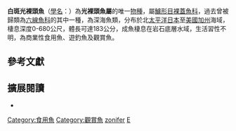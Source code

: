 {{Speciesbox
| status = NE
| status_system = IUCN3.1
| parent authority = [[Lockington|Lockington]], 1880
| taxon = Erilepis zonifer
| authority = [[Lockington|Lockington]], 1880
| synonyms = *''Myriolepis zonifer, Lockington, 1880''
*''Erilepsis zonifera, Lockington, 1880''
}}
'''白斑光裸頭魚'''（[[學名|學名]]：{{lang|la|''Erilepis zonifer''}}）為'''光裸頭魚屬'''的唯一[[物種|物種]]，屬[[鱸形目|鱸形目]][[裸蓋魚科|裸蓋魚科]]，過去曾被歸類為[[六線魚科|六線魚科]]的其中一種，為深海魚類，分布於北[[太平洋|太平洋]][[日本|日本]]至[[美國|美國]][[加州|加州]]海域，棲息深度0-680公尺，體長可達183公分，成魚棲息在岩石底層水域，生活習性不明，為商業性食用魚、遊釣魚及觀賞魚。{{r|FishBase}}

== 參考文獻 ==
{{reflist|refs=
<ref name=FishBase>{{FishBase_species|genus=Erilepis|species=zonifer|year=2020|month=3}}</ref>
}}

== 擴展閱讀 ==
*{{wikispecies-inline|Erilepis zonifer|白斑光裸頭魚}}

{{taxonbar}}

{{鮋形目小作品}}
[[Category:食用魚|Category:食用魚]]
[[Category:觀賞魚|Category:觀賞魚]]
[[Category:光裸頭魚屬|zonifer]]
[[Category:1880年描述的魚類|E]]